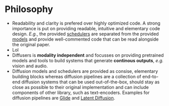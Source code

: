 <!--Copyright 2022 The HuggingFace Team. All rights reserved.

Licensed under the Apache License, Version 2.0 (the "License"); you may not use this file except in compliance with
the License. You may obtain a copy of the License at

http://www.apache.org/licenses/LICENSE-2.0

Unless required by applicable law or agreed to in writing, software distributed under the License is distributed on
an "AS IS" BASIS, WITHOUT WARRANTIES OR CONDITIONS OF ANY KIND, either express or implied. See the License for the
specific language governing permissions and limitations under the License.
-->

# Philosophy

- Readability and clarity is prefered over highly optimized code. A strong importance is put on providing readable, intuitive and elementary code design. *E.g.*, the provided [schedulers](https://github.com/huggingface/diffusers/tree/main/src/diffusers/schedulers) are separated from the provided [models](https://github.com/huggingface/diffusers/tree/main/src/diffusers/models) and provide well-commented code that can be read alongside the original paper.
- Lol
- Diffusers is **modality independent** and focusses on providing pretrained models and tools to build systems that generate **continous outputs**, *e.g.* vision and audio.
- Diffusion models and schedulers are provided as consise, elementary building blocks whereas diffusion pipelines are a collection of end-to-end diffusion systems that can be used out-of-the-box, should stay as close as possible to their original implementation and can include components of other library, such as text-encoders. Examples for diffusion pipelines are [Glide](https://github.com/openai/glide-text2im) and [Latent Diffusion](https://github.com/CompVis/latent-diffusion).
